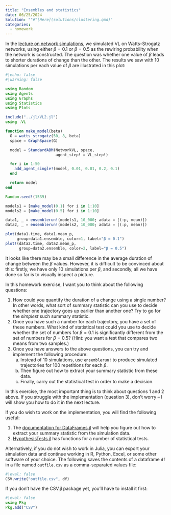 ```yaml
---
title: "Ensembles and statistics"
date: 06/25/2024
Solution: ""#"[Here](solutions/clustering.qmd)"
categories:
  - homework
---
```


In the [lecture on network simulations](../lectures/network-simulations.qmd), we simulated VL on Watts--Strogatz networks, using either $\beta = 0.1$ or $\beta = 0.5$ as the rewiring probability when the network is constructed. The question was whether one value of $\beta$ leads to shorter durations of change than the other. The results we saw with 10 simulations per each value of $\beta$ are illustrated in this plot:

```julia
#|echo: false
#|warning: false

using Random
using Agents
using Graphs
using Statistics
using Plots

include("../jl/VL2.jl")
using .VL

function make_model(beta)
  G = watts_strogatz(50, 8, beta)
  space = GraphSpace(G)

  model = StandardABM(NetworkVL, space,
                      agent_step! = VL_step!)

  for i in 1:50
    add_agent_single!(model, 0.01, 0.01, 0.2, 0.1)
  end

  return model
end

Random.seed!(1539)

models1 = [make_model(0.1) for i in 1:10]
models2 = [make_model(0.5) for i in 1:10]

data1, _ = ensemblerun!(models1, 10_000; adata = [(:p, mean)])
data2, _ = ensemblerun!(models2, 10_000; adata = [(:p, mean)])

plot(data1.time, data1.mean_p, 
     group=data1.ensemble, color=1, label="β = 0.1")
plot!(data2.time, data2.mean_p, 
      group=data2.ensemble, color=2, label="β = 0.5")
```

It looks like there may be a small difference in the average duration of change between the $\beta$ values. However, it is difficult to be convinced about this: firstly, we have only 10 simulations per $\beta$, and secondly, all we have done so far is to visually inspect a picture.

In this homework exercise, I want you to think about the following questions:

1. How could you quantify the duration of a change using a single number? In other words, what sort of summary statistic can you use to decide whether one trajectory goes up earlier than another one? Try to go for the *simplest* such summary statistic.
1. Once you have such a number for each trajectory, you have a set of these numbers. What kind of statistical test could you use to decide whether the set of numbers for $\beta = 0.1$ is significantly different from the set of numbers for $\beta = 0.5$? (Hint: you want a test that compares two means from two samples.)
1. Once you have answers to the above questions, you can try and implement the following procedure:
   a. Instead of 10 simulations, use `ensemblerun!` to produce simulated trajectories for 100 repetitions for each $\beta$.
   a. Then figure out how to extract your summary statistic from these data.
   a. Finally, carry out the statistical test in order to make a decision.

In this exercise, the most important thing is to think about questions 1 and 2 above. If you struggle with the implementation (question 3), don't worry -- I will show you how to do it in the next lecture.

::: {.callout-tip}
If you do wish to work on the implementation, you will find the following useful:

1. The [documentation for DataFrames.jl](https://dataframes.juliadata.org/stable/man/getting_started/) will help you figure out how to extract your summary statistic from the simulation data.
1. [HypothesisTests.jl](https://juliastats.org/HypothesisTests.jl/stable/) has functions for a number of statistical tests.

Alternatively, if you do not wish to work in Julia, you can export your simulation data and continue working in R, Python, Excel, or some other software of your choice. The following saves the contents of a dataframe `df` in a file named `outfile.csv` as a comma-separated values file:

```julia
#|eval: false
CSV.write("outfile.csv", df)
```

If you don't have the CSV.jl package yet, you'll have to install it first:

```julia
#|eval: false
using Pkg
Pkg.add("CSV")
```

:::

